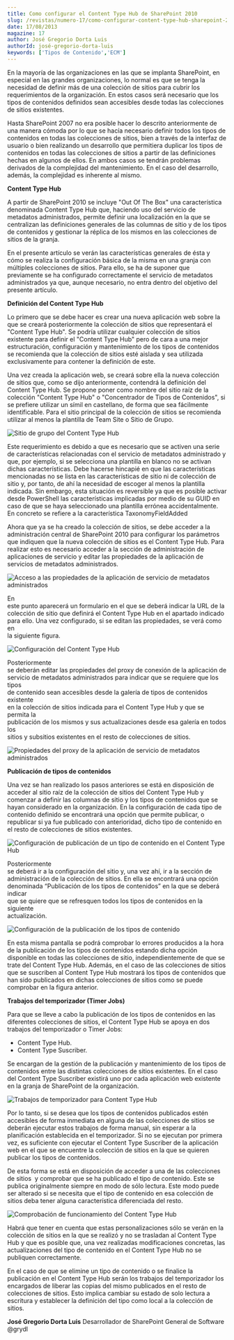 ```yaml
---
title: Como configurar el Content Type Hub de SharePoint 2010
slug: /revistas/numero-17/como-configurar-content-type-hub-sharepoint-2010
date: 17/08/2013
magazine: 17
author: José Gregorio Dorta Luis
authorId: josé-gregorio-dorta-luis
keywords: ['Tipos de Contenido','ECM']
---
```






​En la mayoría de las organizaciones en las que se implanta SharePoint, en especial en las grandes organizaciones, lo normal es que se tenga la necesidad de definir más de una colección de sitios para cubrir los requerimientos de la organización. En estos casos será necesario que los tipos de contenidos definidos sean accesibles desde todas las colecciones de sitios existentes.

Hasta SharePoint 2007 no era posible hacer lo descrito anteriormente de una manera cómoda por lo que se hacía necesario definir todos los tipos de contenidos en todas las colecciones de sitios, bien a través de la interfaz de usuario o bien realizando un desarrollo que permitiera duplicar los tipos de contenidos en todas las colecciones de sitios a partir de las definiciones hechas en algunos de ellos. En ambos casos se tendrán problemas derivados de la complejidad del mantenimiento. En el caso del desarrollo, además, la complejidad es inherente al mismo.

**Content Type Hub**

A partir de SharePoint 2010 se incluye "Out Of The Box" una característica denominada Content Type Hub que, haciendo uso del servicio de metadatos administrados, permite definir una localización en la que se centralizan las definiciones generales de las columnas de sitio y de los tipos de contenidos y gestionar la réplica de los mismos en las colecciones de sitios de la granja.

En el presente artículo se verán las características generales de ésta y cómo se realiza la configuración básica de la misma en una granja con múltiples colecciones de sitios. Para ello, se ha de suponer que previamente se ha configurado correctamente el servicio de metadatos administrados ya que, aunque necesario, no entra dentro del objetivo del presente artículo.

**Definición del Content Type Hub**

Lo primero que se debe hacer es crear una nueva aplicación web sobre la que se creará posteriormente la colección de sitios que representará el "Content Type Hub". Se podría utilizar cualquier colección de sitios existente para definir el "Content Type Hub" pero de cara a una mejor estructuración, configuración y mantenimiento de los tipos de contenidos se recomienda que la colección de sitios esté aislada y sea utilizada exclusivamente para contener la definición de este.

Una vez creada la aplicación web, se creará sobre ella la nueva colección de sitios que, como se dijo anteriormente, contendrá la definición del Content Type Hub. Se propone poner como nombre del sitio raíz de la colección "Content Type Hub" o "Concentrador de Tipos de Contenidos", si se prefiere utilizar un símil en castellano, de forma que sea fácilmente identificable. Para el sitio principal de la colección de sitios se recomienda utilizar al menos la plantilla de Team Site o Sitio de Grupo.

![Sitio de grupo del Content Type Hub](../../../images/numero17/como-configurar-content-type-hub-sharepoint-2010/figura1.png)

Este requerimiento es debido a que es necesario que se activen una serie de características relacionadas con el servicio de metadatos administrado y que, por ejemplo, si se selecciona una plantilla en blanco no se activan dichas características. Debe hacerse hincapié en que las características mencionadas no se lista en las características de sitio ni de colección de sitio y, por tanto, de ahí la necesidad de escoger al menos la plantilla indicada. Sin embargo, esta situación es reversible ya que es posible activar desde PowerShell las características implicadas por medio de su GUID en caso de que se haya seleccionado una plantilla errónea accidentalmente. En concreto se refiere a la característica TaxonomyFieldAdded

Ahora que ya se ha creado la colección de sitios, se debe acceder a la administración central de SharePoint 2010 para configurar los parámetros que indiquen que la nueva colección de sitios es el Content Type Hub. Para realizar esto es necesario acceder a la sección de administración de aplicaciones de servicio y editar las propiedades de la aplicación de servicios de metadatos administrados.

![Acceso a las propiedades de la aplicación de servicio de metadatos administrados](../../../images/numero17/como-configurar-content-type-hub-sharepoint-2010/figura2.png)

En<br />este punto aparecerá un formulario en el que se deberá indicar la URL de la<br />colección de sitio que definirá el Content Type Hub en el apartado indicado<br />para ello. Una vez configurado, si se editan las propiedades, se verá como en<br />la siguiente figura.

![Configuración del Content Type Hub](../../../images/numero17/como-configurar-content-type-hub-sharepoint-2010/figura3.png)

Posteriormente<br />se deberán editar las propiedades del proxy de conexión de la aplicación de<br />servicio de metadatos administrados para indicar que se requiere que los tipos<br />de contenido sean accesibles desde la galería de tipos de contenidos existente<br />en la colección de sitios indicada para el Content Type Hub y que se permita la<br />publicación de los mismos y sus actualizaciones desde esa galería en todos los<br />sitios y subsitios existentes en el resto de colecciones de sitios.

![Propiedades del proxy de la aplicación de servicio de metadatos administrados](../../../images/numero17/como-configurar-content-type-hub-sharepoint-2010/figura4.png)

**Publicación de tipos de contenidos**

Una vez se han realizado los pasos anteriores se está en disposición de acceder al sitio raíz de la colección de sitios del Content Type Hub y comenzar a definir las columnas de sitio y los tipos de contenidos que se hayan considerado en la organización. En la configuración de cada tipo de contenido definido se encontrará una opción que permite publicar, o republicar si ya fue publicado con anterioridad, dicho tipo de contenido en el resto de colecciones de sitios existentes.

![Configuración de publicación de un tipo de contenido en el Content Type Hub](../../../images/numero17/como-configurar-content-type-hub-sharepoint-2010/figura5.png)

Posteriormente<br />se deberá ir a la configuración del sitio y, una vez ahí, ir a la sección de<br />administración de la colección de sitios. En ella se encontrará una opción<br />denominada “Publicación de los tipos de contenidos” en la que se deberá indicar<br />que se quiere que se refresquen todos los tipos de contenidos en la siguiente<br />actualización.

![Configuración de la publicación de los tipos de contenido](../../../images/numero17/como-configurar-content-type-hub-sharepoint-2010/figura6.png)

En esta misma pantalla se podrá comprobar lo errores producidos a la hora de la publicación de los tipos de contenidos estando dicha opción disponible en todas las colecciones de sitio, independientemente de que se trate del Content Type Hub. Además, en el caso de las colecciones de sitios que se suscriben al Content Type Hub mostrará los tipos de contenidos que han sido publicados en dichas colecciones de sitios como se puede comprobar en la figura anterior.

**Trabajos del temporizador (Timer Jobs)**

Para que se lleve a cabo la publicación de los tipos de contenidos en las diferentes colecciones de sitios, el Content Type Hub se apoya en dos trabajos del temporizador o Timer Jobs:

- Content Type Hub.
- Content Type Suscriber.


Se encargan de la gestión de la publicación y mantenimiento de los tipos de contenidos entre las distintas colecciones de sitios existentes. En el caso del Content Type Suscriber existirá uno por cada aplicación web existente en la granja de SharePoint de la organización.

![Trabajos de temporizador para Content Type Hub](../../../images/numero17/como-configurar-content-type-hub-sharepoint-2010/figura7.png)

Por lo tanto, si se desea que los tipos de contenidos publicados estén accesibles de forma inmediata en alguna de las colecciones de sitios se deberán ejecutar estos trabajos de forma manual, sin esperar a la planificación establecida en el temporizador. Si no se ejecutan por primera vez, es suficiente con ejecutar el Content Type Suscriber de la aplicación web en el que se encuentre la colección de sitios en la que se quieren publicar los tipos de contenidos.

De esta forma se está en disposición de acceder a una de las colecciones de sitios  y comprobar que se ha publicado el tipo de contenido. Este se publica originalmente siempre en modo de sólo lectura. Este modo puede ser alterado si se necesita que el tipo de contenido en esa colección de  sitios deba tener alguna característica diferenciada del resto.

![Comprobación de funcionamiento del Content Type Hub](../../../images/numero17/como-configurar-content-type-hub-sharepoint-2010/figura8.png)

Habrá que tener en cuenta que estas personalizaciones sólo se verán en la colección de sitios en la que se realizó y no se trasladan al Content Type Hub y que es posible que, una vez realizadas modificaciones concretas, las actualizaciones del tipo de contenido en el Content Type Hub no se publiquen correctamente.

En el caso de que se elimine un tipo de contenido o se finalice la publicación en el Content Type Hub serán los trabajos del temporizador los encargados de liberar las copias del mismo publicados en el resto de colecciones de sitios. Esto implica cambiar su estado de solo lectura a escritura y establecer la definición del tipo como local a la colección de sitios.


**José Gregorio Dorta Luis**
Desarrollador de SharePoint
General de Software
@grydl

 
 
